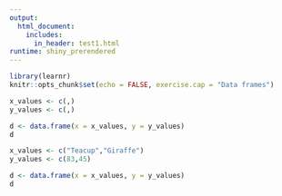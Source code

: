 ```yaml
---
output: 
  html_document:
    includes:
      in_header: test1.html
runtime: shiny_prerendered
---
```


```r
library(learnr)
knitr::opts_chunk$set(echo = FALSE, exercise.cap = "Data frames")
```


```r
x_values <- c(,)
y_values <- c(,)

d <- data.frame(x = x_values, y = y_values)
d
```

```r
x_values <- c("Teacup","Giraffe")
y_values <- c(83,45)

d <- data.frame(x = x_values, y = y_values)
d
```
<div data-iframe-height></div>